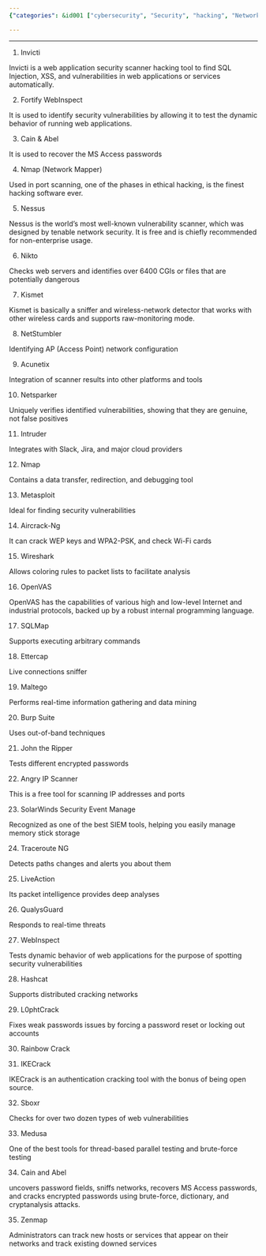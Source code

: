 ```yaml
---
{"categories": &id001 ["cybersecurity", "Security", "hacking", "Network Scanning", "webapp", "webhooks", "port scanning", "password recovery", "QualysGuard", "WebInspect", "Hashcat"], "category": "Security Tools", "date": "2022-12-07 05:26:13", "description": "This article discusses popular security tools used for various tasks such as web application scanning, port scanning, and password recovery. It provides examples of tools like QualysGuard, WebInspect, Hashcat, L0phtCrack, IKECrack, Medusa, Cain and Abel, and Zenmap, which are commonly utilized in the field of cybersecurity.", "tags": *id001, "title": "tools from breachforums"}

---
```


------

1. Invicti

Invicti is a web application security scanner hacking tool to find SQL Injection, XSS, and vulnerabilities in web applications or services automatically.

2. Fortify WebInspect

It is used to identify security vulnerabilities by allowing it to test the dynamic behavior of running web applications.

3. Cain & Abel

It is used to recover the MS Access passwords

4. Nmap (Network Mapper)

Used in port scanning, one of the phases in ethical hacking, is the finest hacking software ever.

5. Nessus

Nessus is the world’s most well-known vulnerability scanner, which was designed by tenable network security. It is free and is chiefly recommended for non-enterprise usage.

6. Nikto

Checks web servers and identifies over 6400 CGIs or files that are potentially dangerous

7. Kismet

Kismet is basically a sniffer and wireless-network detector that works with other wireless cards and supports raw-monitoring mode.

8. NetStumbler

Identifying AP (Access Point) network configuration

9. Acunetix

Integration of scanner results into other platforms and tools

10. Netsparker

Uniquely verifies identified vulnerabilities, showing that they are genuine, not false positives

11. Intruder

Integrates with Slack, Jira, and major cloud providers

12. Nmap

Contains a data transfer, redirection, and debugging tool

13. Metasploit

Ideal for finding security vulnerabilities

14. Aircrack-Ng

It can crack WEP keys and WPA2-PSK, and check Wi-Fi cards

15. Wireshark

Allows coloring rules to packet lists to facilitate analysis

16. OpenVAS

OpenVAS has the capabilities of various high and low-level Internet and industrial protocols, backed up by a robust internal programming language.

17. SQLMap

Supports executing arbitrary commands

18. Ettercap

Live connections sniffer

19. Maltego

Performs real-time information gathering and data mining

20. Burp Suite

Uses out-of-band techniques

21. John the Ripper

Tests different encrypted passwords

22. Angry IP Scanner

This is a free tool for scanning IP addresses and ports

23. SolarWinds Security Event Manage

Recognized as one of the best SIEM tools, helping you easily manage memory stick storage

24. Traceroute NG

Detects paths changes and alerts you about them

25. LiveAction

Its packet intelligence provides deep analyses

26. QualysGuard

Responds to real-time threats

27. WebInspect

Tests dynamic behavior of web applications for the purpose of spotting security vulnerabilities

28. Hashcat

Supports distributed cracking networks

29. L0phtCrack

Fixes weak passwords issues by forcing a password reset or locking out accounts

30. Rainbow Crack

31. IKECrack

IKECrack is an authentication cracking tool with the bonus of being open source.

32. Sboxr

Checks for over two dozen types of web vulnerabilities

33. Medusa

One of the best tools for thread-based parallel testing and brute-force testing

34. Cain and Abel

uncovers password fields, sniffs networks, recovers MS Access passwords, and cracks encrypted passwords using brute-force, dictionary, and cryptanalysis attacks.

35. Zenmap

Administrators can track new hosts or services that appear on their networks and track existing downed services

